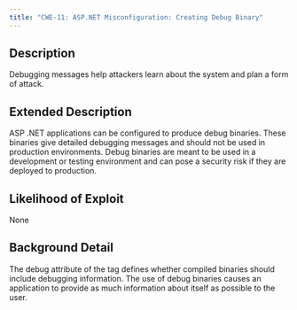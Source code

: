 ```yaml
---
title: "CWE-11: ASP.NET Misconfiguration: Creating Debug Binary"
---
```


## Description
Debugging messages help attackers learn about the system and plan a form of attack.

## Extended Description
ASP .NET applications can be configured to produce debug binaries. These binaries give detailed debugging messages and should not be used in production environments. Debug binaries are meant to be used in a development or testing environment and can pose a security risk if they are deployed to production.

## Likelihood of Exploit
None

## Background Detail
The debug attribute of the <compilation> tag defines whether compiled binaries should include debugging information. The use of debug binaries causes an application to provide as much information about itself as possible to the user.
        